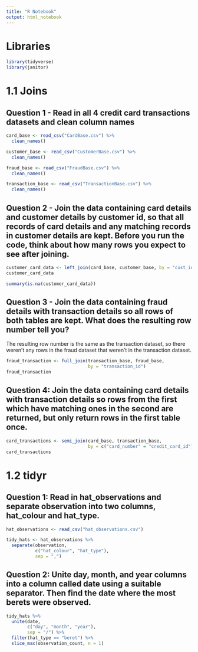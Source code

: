 ```yaml
---
title: "R Notebook"
output: html_notebook
---
```


# Libraries
```r
library(tidyverse)
library(janitor)
```

# 1.1 Joins
## Question 1 - Read in all 4 credit card transactions datasets and clean column names

```r
card_base <- read_csv("CardBase.csv") %>% 
  clean_names()

customer_base <- read_csv("CustomerBase.csv") %>% 
  clean_names()

fraud_base <- read_csv("FraudBase.csv") %>% 
  clean_names()

transaction_base <- read_csv("TransactionBase.csv") %>% 
  clean_names()
```

## Question 2 - Join the data containing card details and customer details by customer id, so that all records of card details and any matching records in customer details are kept. Before you run the code, think about how many rows you expect to see after joining.

```r
customer_card_data <- left_join(card_base, customer_base, by = "cust_id")
customer_card_data
```
```r
summary(is.na(customer_card_data))
```

## Question 3 - Join the data containing fraud details with transaction details so all rows of both tables are kept. What does the resulting row number tell you?

The resulting row number is the same as the transaction dataset, so there weren't any rows in the fraud dataset that weren't in the transaction dataset.

```r
fraud_transaction <- full_join(transaction_base, fraud_base, 
                               by = "transaction_id")
fraud_transaction
```

## Question 4: Join the data containing card details with transaction details so rows from the first which have matching ones in the second are returned, but only return rows in the first table once.

```r
card_transactions <- semi_join(card_base, transaction_base,
                               by = c("card_number" = "credit_card_id"))
card_transactions
```

# 1.2 tidyr
## Question 1: Read in hat_observations and separate observation into two columns, hat_colour and hat_type.

```r
hat_observations <- read_csv("hat_observations.csv")

tidy_hats <- hat_observations %>% 
  separate(observation, 
           c("hat_colour", "hat_type"),
           sep = ",")
```

## Question 2: Unite day, month, and year columns into a column called date using a suitable separator. Then find the date where the most berets were observed.

```r
tidy_hats %>% 
  unite(date, 
        c("day", "month", "year"),
        sep = "/") %>% 
  filter(hat_type == "beret") %>% 
  slice_max(observation_count, n = 1)
```


